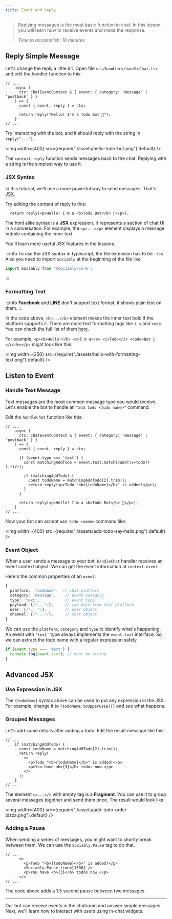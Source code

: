 ```yaml
---
title: Event and Reply
---
```


> Replying messages is the most basic function in chat. In this lesson, you will
> learn how to receive events and make the response.
>
> _Time to accomplish: 10 minutes_

## Reply Simple Message

Let's change the reply a little bit. Open file `src/handlers/handleChat.tsx`
and edit the handler function to this:

```tsx {5-7} title="src/handlers/handleChat.tsx"
// ...
    async (
      ctx: ChatEventContext & { event: { category: 'message' | 'postback' } }
    ) => {
      const { event, reply } = ctx;

      return reply("Hello! I'm a Todo Bot 🤖");
    }
// ...
```

Try interacting with the bot, and it should reply with the string in `reply("...")`.

<img width={400} src={require("./assets/hello-todo-bot.png").default} />

The `context.reply` function sends messages back to the chat. Replying with a string
is the simplest way to use it.

### JSX Syntax

In this tutorial, we'll use a more powerful way to send messages.
That's [JSX](../introducing-jsx).

Try editing the content of reply to this:

```tsx
  return reply(<p>Hello! I'm a <b>Todo Bot</b> 🤖</p>);
```

The html alike syntax is a **JSX** expression.
It represents a section of chat UI in a conversation.
For example, the `<p>...</p>` element displays a message bubble containing the inner text.

You'll learn more useful JSX features in the lessons.

:::info
To use the JSX syntax in typescript, the file extension has to be `.tsx`.
Also you need to import `Sociably` at the beginning of the file like:

```ts
import Sociably from '@sociably/core';
```
:::

### Formatting Text

:::info
**Facebook** and **LINE** don't support text format, it shows plain text on them.
:::

In the code above, `<b>...</b>` element makes the inner text bold if the platform supports it.
There are more text formatting tags like `i`, `s` and `code`.
You can check the full list of them [here](/docs/rendering-messages#textual-element-types).


For example, `<p><b>Hello!</b> <s>I'm a</s> <i>Todo</i> <code>Bot 🤖</code></p>` might look like this:

<img width={250} src={require("./assets/hello-with-formatting-text.png").default} />

## Listen to Event

### Handle Text Message

Text messages are the most common message type you would receive.
Let's enable the bot to handle an `"add todo <todo name>"` command.

Edit the `handleChat` function like this:

```tsx {7-14} title="src/handlers/handleChat.tsx"
// ...
    async (
      ctx: ChatEventContext & { event: { category: 'message' | 'postback' } }
    ) => {
      const { event, reply } = ctx;

      if (event.type === 'text') {
        const matchingAddTodo = event.text.match(/add(\s+todo)?(.*)/i);

        if (matchingAddTodo) {
          const todoName = matchingAddTodo[2].trim();
          return reply(<p>Todo "<b>{todoName}</b>" is added!</p>);
        }
      }

      return reply(<p>Hello! I'm a <b>Todo Bot</b> 🤖</p>);
    }
// ...
```

Now your bot can accept `add todo <name>` command like:

<img width={400} src={require("./assets/add-todo-say-hello.png").default} />

### Event Object

When a user sends a message to your bot, `handleChat` handler receives an event context object.
We can get the event information at `context.event`.

Here's the common properties of an `event`:

```ts
{
  platform: 'facebook',  // chat platform
  category: 'message',    // event category
  type: 'text',           // event type
  payload: {/*...*/},     // raw data from chat platform
  user: {/*...*/},        // user object
  channel: {/*...*/},     // chat object
}
```

We can use the `platform`, `category` and `type` to identify what's happening.
An event with `'text'` type always implements the `event.text` interface.
So we can extract the todo name with a regular expression safely.

```ts
if (event.type === 'text') {
  console.log(event.text); // must be string
}
```

## Advanced JSX

### Use Expression in JSX


The `{todoName}` syntax above can be used to put any expression in the JSX.
For example, change it to `{todoName.toUpperCase()}` and see what happens.

### Grouped Messages

Let's add some details after adding a todo. Edit the result message like this:

```tsx {5-8} title="src/handlers/handleChat.tsx"
// ...
    if (matchingAddTodo) {
      const todoName = matchingAddTodo[2].trim();
      return reply(
        <>
          <p>Todo "<b>{todoName}</b>" is added!</p>
          <p>You have <b>{3}</b> todos now.</p>
        </>
      );
    }
// ...
```

The element `<>...</>` with empty tag is a **Fragment**. You can use it to group
several messages together and send them once. The result would look like:

<img width={400} src={require("./assets/add-todo-order-pizza.png").default} />

### Adding a Pause

When sending a series of messages, you might want to shortly break between them.
We can use the `Sociably.Pause` tag to do that.

```tsx {4}} title="src/handlers/handleChat.tsx"
// ...
      <>
        <p>Todo "<b>{todoName}</b>" is added!</p>
        <Sociably.Pause time={1500} />
        <p>You have <b>{3}</b> todos now.</p>
      </>
// ...
```

The code above adds a 1.5 second pause between two messages.

---

Our bot can receive events in the chatroom and answer simple messages.
Next, we'll learn how to interact with users using in-chat widgets.
